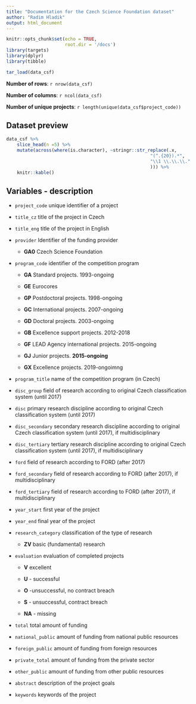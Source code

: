 ```yaml
---
title: "Documentation for the Czech Science Foundation dataset"
author: "Radim Hladik"
output: html_document
---
```


```r
knitr::opts_chunk$set(echo = TRUE,
                      root.dir = '/docs')
library(targets)
library(dplyr)
library(tibble)

tar_load(data_csf)

```

**Number of rows**: `r nrow(data_csf)`

**Number of columns**: `r ncol(data_csf)`

**Number of unique projects**: `r length(unique(data_csf$project_code))`

## Dataset preview

```r

data_csf %>%
    slice_head(n =5) %>% 
    mutate(across(where(is.character), ~stringr::str_replace(.x,
                                                      "(^.{20}).*",
                                                      "\\1 \\.\\.\\."
                                                      ))) %>% 
    knitr::kable() 

```


## Variables - description

-   `project_code` unique identifier of a project

-   `title_cz` title of the project in Czech

-   `title_eng` title of the project in English

-   `provider` Identifier of the funding provider

    -   **GA0** Czech Science Foundation

-   `program_code` identifier of the competition program

    -   **GA** Standard projects. 1993-ongoing

    -   **GE** Eurocores

    -   **GP** Postdoctoral projects. 1998-ongoing

    -   **GC** International projects. 2007-ongoing

    -   **GD** Doctoral projects. 2003-ongoing

    -   **GB** Excellence support projects. 2012-2018

    -   **GF** LEAD Agency international projects. 2015-ongoing

    -   **GJ** Junior projects. **2015-ongoing**

    -   **GX** Excellence projects. 2019-ongoimng

-   `program_title` name of the competition program (in Czech)

-   `disc_group` field of research according to original Czech classification system (until 2017)

-   `disc` primary research discipline according to original Czech classification system (until 2017)

-   `disc_secondary` secondary research discipline according to original Czech classification system (until 2017), if multidisciplinary

-   `disc_tertiary` tertiary research discipline according to original Czech classification system (until 2017), if multidisciplinary

-   `ford` field of research according to FORD (after 2017)

-   `ford_secondary` field of research according to FORD (after 2017), if multidisciplinary

-   `ford_tertiary` field of research according to FORD (after 2017), if multidisciplinary

-   `year_start` first year of the project

-   `year_end` final year of the project

-   `research_category` classification of the type of research

    -   **ZV** basic (fundamental) research

-   `evaluation` evaluation of completed projects

    -   **V** excellent

    -   **U** - successful

    -   **O** -unsuccessful, no contract breach

    -   **S** - unsuccessful, contract breach

    -   **NA** - missing

-   `total` total amount of funding

-   `national_public` amount of funding from national public resources

-   `foreign_public` amount of funding from foreign resources

-   `private_total` amount of funding from the private sector

-   `other_public` amount of funding from other public resources

-   `abstract` description of the project goals

-   `keywords` keywords of the project
